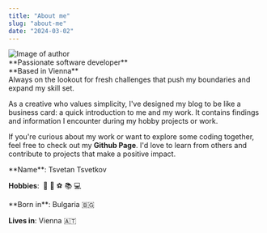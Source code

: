 ```yaml
---
title: "About me"
slug: "about-me"
date: "2024-03-02"
---
```


<div>
<Image alt="Image of author" src="/images/me.jfif" class="aboutMeImage" width={0} height={0} sizes="100vw" style={{ float: "left", margin: "0 2rem 0.5rem 0", width: "280px", height: "300px", objectFit: "cover",marginTop: "0.3rem" }} />

<div class="aboutMeHeader" style={{ fontSize: "20px", marginTop: "5rem", textWrap: "balance" }}>
  **Passionate software developer** <br /> **Based in Vienna**
</div>

<div className="aboutMeText" style={{fontSize: "12px", textWrap:"balance"}}>
Always on the lookout for fresh challenges that push my boundaries and expand my skill set.

As a creative who values simplicity, I've designed my blog to be like a business card: a quick introduction to me and my work. It contains findings and information I encounter during my hobby projects or work.

If you're curious about my work or want to explore some coding together, feel free to check out my <Link aria-label="Link to my Github handle" href="https://github.com/cekocvetkov">**Github Page**</Link>. I'd love to learn from others and contribute to projects that make a positive impact.

<div class="aboutMeBio" style={{display: "flex", justifyContent: "flex-start", alignItems: "center", columnGap: "4rem"}}>
<div>
**Name**: Tsvetan Tsvetkov

**Hobbies**: &nbsp;🎸 🏀 ⚽ 📚 💻

</div>
<div>
**Born in**: Bulgaria 🇧🇬

**Lives in**: Vienna 🇦🇹

</div>
</div>

</div>
</div>
